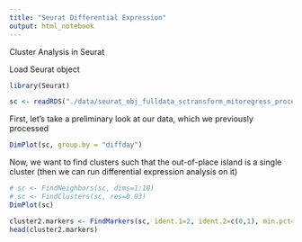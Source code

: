 ```yaml
---
title: "Seurat Differential Expression"
output: html_notebook
---
```


Cluster Analysis in Seurat

Load Seurat object

```r
library(Seurat)
```


```r
sc <- readRDS("./data/seurat_obj_fulldata_sctransform_mitoregress_processed.RDS")
```

First, let's take a preliminary look at our data, which we previously processed
```r
DimPlot(sc, group.by = "diffday")
```

Now, we want to find clusters such that the out-of-place island is a single cluster (then we can run differential expression analysis on it)
```r
# sc <- FindNeighbors(sc, dims=1:10)
# sc <- FindClusters(sc, res=0.03)
DimPlot(sc)
```
```r
cluster2.markers <- FindMarkers(sc, ident.1=2, ident.2=c(0,1), min.pct=0.5)
head(cluster2.markers)
```

